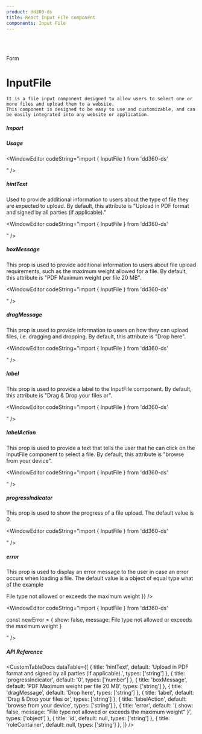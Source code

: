 ```yaml
---
product: dd360-ds
title: React Input File component
components: Input File
---
```


<br />
<br />

<Label>Form</Label>

# <span name="floating-nav">InputFile</span>

    It is a file input component designed to allow users to select one or more files and upload them to a website.
    This component is designed to be easy to use and customizable, and can be easily integrated into any website or application.

##### <span name="floating-nav">Import</span>

<WindowEditor codeString="import { InputFile } from 'dd360-ds'" />
<WindowEditor codeString="import InputFile from 'dd360-ds/InputFile'" />

##### <span name="floating-nav">Usage</span>

<ContainerComponentDoc className="gap-y-2">
    <InputFile />
</ContainerComponentDoc>

<WindowEditor codeString="import { InputFile } from 'dd360-ds'

<InputFile />" />

##### <span name="floating-nav">hintText</span>

Used to provide additional information to users about the type of file they are expected to upload. 
By default, this attribute is "Upload in PDF format and signed by all parties (if applicable)."

<ContainerComponentDoc className="gap-y-2">
    <InputFile hintText='Upload in PDF' />
</ContainerComponentDoc>

<WindowEditor codeString="import { InputFile } from 'dd360-ds'

<InputFile hintText='Upload in PDF' />" />

##### <span name="floating-nav">boxMessage</span>

This prop is used to provide additional information to users about file upload requirements, such as the maximum weight allowed for a file. 
By default, this attribute is "PDF Maximum weight per file 20 MB".

<ContainerComponentDoc className="gap-y-2">
    <InputFile boxMessage='PDF Maximum weight per file 3 MB' />
</ContainerComponentDoc>

<WindowEditor codeString="import { InputFile } from 'dd360-ds'

<InputFile boxMessage='PDF Maximum weight per file 3 MB' />" />

##### <span name="floating-nav">dragMessage</span>

This prop is used to provide information to users on how they can upload files, i.e. dragging and dropping.
By default, this attribute is "Drop here".

<ContainerComponentDoc className="gap-y-2">
    <InputFile dragMessage='Drop here' />
</ContainerComponentDoc>

<WindowEditor codeString="import { InputFile } from 'dd360-ds'

<InputFile dragMessage='Drop here' />" />

##### <span name="floating-nav">label</span>

 This prop is used to provide a label to the InputFile component. 
 By default, this attribute is "Drag & Drop your files or".

<ContainerComponentDoc className="gap-y-2">
    <InputFile label='Drag & Drop your files or' />
</ContainerComponentDoc>

<WindowEditor codeString="import { InputFile } from 'dd360-ds'

<InputFile label='Drag & Drop your files or' />" />

##### <span name="floating-nav">labelAction</span>

 This prop is used to provide a text that tells the user that he can click on the InputFile component to select a file.
 By default, this attribute is "browse from your device".

<ContainerComponentDoc className="gap-y-2">
    <InputFile labelAction='browse from your device' />
</ContainerComponentDoc>

<WindowEditor codeString="import { InputFile } from 'dd360-ds'

<InputFile labelAction='browse from your device' />" />

##### <span name="floating-nav">progressIndicator</span>

This prop is used to show the progress of a file upload. 
The default value is 0.

<ContainerComponentDoc className="gap-y-2">
    <InputFile progressIndicator={50} />
</ContainerComponentDoc>

<WindowEditor codeString="import { InputFile } from 'dd360-ds'

<InputFile progressIndicator={50} />" />

##### <span name="floating-nav">error</span>

This prop is used to display an error message to the user in case an error occurs when loading a file.
The default value is a object of equal type what of the example

<ContainerComponentDoc className="gap-y-2">
    <InputFile
        error={{
            show: false,
            message: <span>File type not allowed or exceeds the maximum weight</span>
        }}
    />
</ContainerComponentDoc>

<WindowEditor codeString="import { InputFile } from 'dd360-ds'

const newError = { show: false, message: <span>File type not allowed or exceeds the maximum weight</span> }

<InputFile error={newError} />" />

##### <span name="floating-nav">API Reference</span>

<CustomTableDocs
    dataTable={[
        {
            title: 'hintText',
            default: 'Upload in PDF format and signed by all parties (if applicable).',
            types: ['string']
        },
        { title: 'progressIndicator', default: '0', types: ['number'] },
        { title: 'boxMessage', default: 'PDF Maximum weight per file 20 MB', types: ['string'] },
        { title: 'dragMessage', default: 'Drop here', types: ['string'] },
        { title: 'label', default: 'Drag & Drop your files or', types: ['string'] },
        { title: 'labelAction', default: 'browse from your device', types: ['string'] },
        { title: 'error', default: '{ show: false, message: "File type not allowed or exceeds the maximum weight" }', types: ['object'] },
        { title: 'id', default: null, types: ['string'] },
        { title: 'roleContainer', default: null, types: ['string'] },
    ]}
/>

<BackAndForwardController />